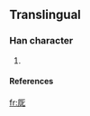 ==Translingual==
===Han character===
{{Han char|rn=27|rad=厂|as=05|sn=7|four=|canj=一口心 (MRP)}}
# {{defn|Han|sort=厂05}}
====References====
{{Han ref|kx=0161.061|dj=0367.291|hdz=10070.021|uh=5391|ud=21393}}

[[fr:厑]]